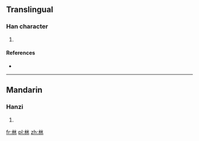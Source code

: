 ==Translingual==

===Han character===
{{Han char|rn=85|rad=水|as=04|sn=8|four=1223<sub>0</sub>|canj=水水 (EE), XX水水 (XXEE)}}

# {{defn|Han|sort=水04}}

====References====
* {{Han ref|kx=0612.050|dkj=17219|dj=1005.090|hdz=31557.010|uh=6C9D|ud=27805|bh=CD44|bd=52548}}

----

==Mandarin==

===Hanzi===
{{cmn-hanzi|pin=[[zhuǐ]] ([[zhui3]])|wg=chui<sup>3</sup>}}

# {{defn|lang=cmn|sort=水04}}

[[fr:沝]]
[[pl:沝]]
[[zh:沝]]